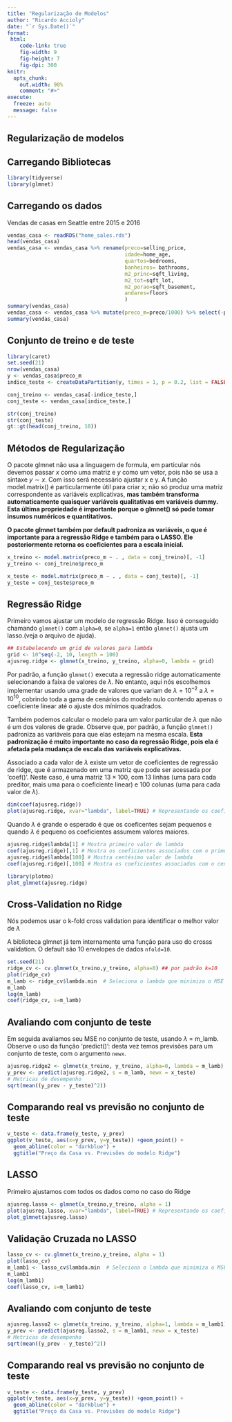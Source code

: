 ```yaml
---
title: "Regularização de Modelos"
author: "Ricardo Accioly"
date: "`r Sys.Date()`"
format:
 html:
    code-link: true
    fig-width: 9
    fig-height: 7
    fig-dpi: 300
knitr:
  opts_chunk: 
    out.width: 90%
    comment: "#>"
execute:
  freeze: auto
  message: false
---
```


## Regularização de modelos

## Carregando Bibliotecas

```r
library(tidyverse)
library(glmnet)
```

## Carregando os dados

Vendas de casas em Seattle entre 2015 e 2016

```r
vendas_casa <- readRDS("home_sales.rds")
head(vendas_casa)
vendas_casa <- vendas_casa %>% rename(preco=selling_price,
                                      idade=home_age,
                                      quartos=bedrooms,
                                      banheiros= bathrooms,
                                      m2_princ=sqft_living,
                                      m2_tot=sqft_lot,
                                      m2_porao=sqft_basement,
                                      andares=floors
                                      )
summary(vendas_casa)
vendas_casa <- vendas_casa %>% mutate(preco_m=preco/1000) %>% select(-preco)
summary(vendas_casa)
```

## Conjunto de treino e de teste

```r
library(caret)
set.seed(21)
nrow(vendas_casa)
y <- vendas_casa$preco_m
indice_teste <- createDataPartition(y, times = 1, p = 0.2, list = FALSE)

conj_treino <- vendas_casa[-indice_teste,]
conj_teste <- vendas_casa[indice_teste,]

str(conj_treino)
str(conj_teste)
gt::gt(head(conj_treino, 10))
```

## Métodos de Regularização

O pacote glmnet não usa a linguagem de formula, em particular nós devemos passar $x$ como uma matriz e $y$ como um vetor, pois não se usa a sintaxe $y \sim x$. Com isso será necessário ajustar x e y. A função model.matrix() é particularmente útil para criar x; não só produz uma matriz correspondente as variáveis explicativas, **mas também transforma automaticamente quaisquer variáveis qualitativas em variáveis dummy. Esta última propriedade é importante porque o glmnet() só pode tomar insumos numéricos e quantitativos.**

**O pacote glmnet também por default padroniza as variáveis, o que é importante para a regressão Ridge e também para o LASSO. Ele posteriormente retorna os coeficientes para a escala inicial.**

```r
x_treino <- model.matrix(preco_m ~ . , data = conj_treino)[, -1]
y_treino <- conj_treino$preco_m

x_teste <- model.matrix(preco_m ~ . , data = conj_teste)[, -1]
y_teste = conj_teste$preco_m
```

## Regressão Ridge

Primeiro vamos ajustar um modelo de regressão Ridge. Isso é conseguido chamando `glmnet()` com `alpha=0`, se `alpha=1` então `glmnet()` ajusta um lasso.(veja o arquivo de ajuda).

```r
## Estabelecendo um grid de valores para lambda
grid <- 10^seq(-2, 10, length = 100)
ajusreg.ridge <- glmnet(x_treino, y_treino, alpha=0, lambda = grid)

```

Por padrão, a função `glmnet()` executa a regressão ridge automaticamente selecionando a faixa de valores de $\lambda$. No entanto, aqui nós escolhemos implementar usando uma grade de valores que variam de $\lambda = 10^{-2}$ a $\lambda = 10^{10}$, cobrindo toda a gama de cenários do modelo nulo contendo apenas o coeficiente linear até o ajuste dos mínimos quadrados.

Também podemos calcular o modelo para um valor particular de $\lambda$ que não é um dos valores de grade. Observe que, por padrão, a função `glmnet()` padroniza as variáveis para que elas estejam na mesma escala. **Esta padronização é muito importante no caso da regressão Ridge, pois ela é afetada pela mudança de escala das variáveis explicativas.**

Associado a cada valor de $\lambda$ existe um vetor de coeficientes de regressão de ridge, que é armazenado em uma matriz que pode ser acessada por 'coef()'. Neste caso, é uma matriz $13 \times 100$, com 13 linhas (uma para cada preditor, mais uma para o coeficiente linear) e 100 colunas (uma para cada valor de $\lambda$).

```r
dim(coef(ajusreg.ridge))
plot(ajusreg.ridge, xvar="lambda", label=TRUE) # Representando os coeficientes

```

Quando $\lambda$ é grande o esperado é que os coeficentes sejam pequenos e quando $\lambda$ é pequeno os coeficientes assumem valores maiores.

```r
ajusreg.ridge$lambda[1] # Mostra primeiro valor de lambda
coef(ajusreg.ridge)[,1] # Mostra os coeficientes associados com o primeiro valor
ajusreg.ridge$lambda[100] # Mostra centésimo valor de lambda
coef(ajusreg.ridge)[,100] # Mostra os coeficientes associados com o centésimo valor
```

```r
library(plotmo)
plot_glmnet(ajusreg.ridge)
```

## Cross-Validation no Ridge

Nós podemos usar o k-fold cross validation para identificar o melhor valor de $\lambda$

A biblioteca glmnet já tem internamente uma função para uso do crosss validation. O default são 10 envelopes de dados `nfold=10`.

```r
set.seed(21)
ridge_cv <- cv.glmnet(x_treino,y_treino, alpha=0) ## por padrão k=10
plot(ridge_cv)
m_lamb <- ridge_cv$lambda.min  # Seleciona o lambda que minimiza o MSE (EQM) de treino
m_lamb
log(m_lamb)
coef(ridge_cv, s=m_lamb)
```

## Avaliando com conjunto de teste

Em seguida avaliamos seu MSE no conjunto de teste, usando $\lambda$ = m_lamb. Observe o uso da função 'predict()': desta vez temos previsões para um conjunto de teste, com o argumento `newx`.

```r
ajusreg.ridge2 <- glmnet(x_treino, y_treino, alpha=0, lambda = m_lamb)
y_prev <- predict(ajusreg.ridge2, s = m_lamb, newx = x_teste)
# Metricas de desempenho
sqrt(mean((y_prev - y_teste)^2))
```

## Comparando real vs previsão no conjunto de teste

```r
v_teste <- data.frame(y_teste, y_prev)
ggplot(v_teste, aes(x=y_prev, y=y_teste)) +geom_point() +
  geom_abline(color = "darkblue") +
  ggtitle("Preço da Casa vs. Previsões do modelo Ridge")
```

## LASSO

Primeiro ajustamos com todos os dados como no caso do Ridge

```r
ajusreg.lasso <- glmnet(x_treino,y_treino, alpha = 1)
plot(ajusreg.lasso, xvar="lambda", label=TRUE) # Representando os coeficientes
plot_glmnet(ajusreg.lasso)
```

## Validação Cruzada no LASSO

```r
lasso_cv <- cv.glmnet(x_treino,y_treino, alpha = 1)
plot(lasso_cv)
m_lamb1 <- lasso_cv$lambda.min  # Seleciona o lambda que minimiza o MSE de treino
m_lamb1
log(m_lamb1)
coef(lasso_cv, s=m_lamb1)
```

## Avaliando com conjunto de teste

```r
ajusreg.lasso2 <- glmnet(x_treino, y_treino, alpha=1, lambda = m_lamb1)
y_prev <- predict(ajusreg.lasso2, s = m_lamb1, newx = x_teste)
# Metricas de desempenho
sqrt(mean((y_prev - y_teste)^2))
```

## Comparando real vs previsão no conjunto de teste

```r
v_teste <- data.frame(y_teste, y_prev)
ggplot(v_teste, aes(x=y_prev, y=y_teste)) +geom_point() +
  geom_abline(color = "darkblue") +
  ggtitle("Preço da Casa vs. Previsões do modelo Ridge")
```
